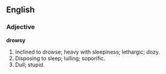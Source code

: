 ==English==

===Adjective===

'''drowsy'''

#Inclined to drowse; heavy with sleepiness; lethargic; dozy.
#Disposing to sleep; lulling; soporific.
#Dull; stupid.